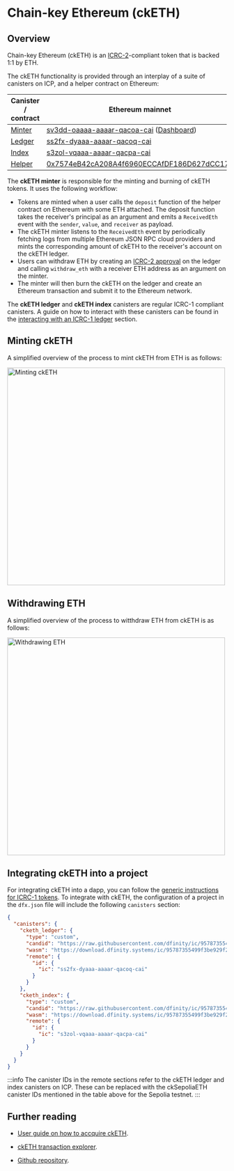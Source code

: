 
# Chain-key Ethereum (ckETH)

## Overview

Chain-key Ethereum (ckETH) is an
[ICRC-2](https://github.com/dfinity/ICRC-1/blob/main/standards/ICRC-2/README.md)-compliant
token that is backed 1:1 by ETH.

The ckETH functionality is provided through an interplay of a suite of canisters on ICP, and a
helper contract on Ethereum:

| Canister / contract                                                                                   | Ethereum mainnet                                                                                                                                                                    | Sepolia testnet                                                                                                                                                                     |
| --------------------------------------------------------------------------------------------------- | ----------------------------------------------------------------------------------------------------------------------------------------------------------------------------------- | ----------------------------------------------------------------------------------------------------------------------------------------------------------------------------------- |
| [Minter](https://github.com/dfinity/ic/tree/master/rs/ethereum/cketh/minter)                        | [sv3dd-oaaaa-aaaar-qacoa-cai](https://dashboard.internetcomputer.org/canister/sv3dd-oaaaa-aaaar-qacoa-cai) ([Dashboard](https://sv3dd-oaaaa-aaaar-qacoa-cai.raw.icp0.io/dashboard)) | [jzenf-aiaaa-aaaar-qaa7q-cai](https://dashboard.internetcomputer.org/canister/jzenf-aiaaa-aaaar-qaa7q-cai) ([Dashboard](https://jzenf-aiaaa-aaaar-qaa7q-cai.raw.ic0.app/dashboard)) |
| [Ledger](https://github.com/dfinity/ic/tree/master/rs/rosetta-api/icrc1/ledger)                     | [ss2fx-dyaaa-aaaar-qacoq-cai](https://dashboard.internetcomputer.org/canister/ss2fx-dyaaa-aaaar-qacoq-cai)                                                                          | [apia6-jaaaa-aaaar-qabma-cai](https://dashboard.internetcomputer.org/canister/apia6-jaaaa-aaaar-qabma-cai)                                                                          |
| [Index](https://github.com/dfinity/ic/tree/master/rs/rosetta-api/icrc1/index-ng)                    | [s3zol-vqaaa-aaaar-qacpa-cai](https://dashboard.internetcomputer.org/canister/s3zol-vqaaa-aaaar-qacpa-cai)                                                                          | [sh5u2-cqaaa-aaaar-qacna-cai](https://dashboard.internetcomputer.org/canister/sh5u2-cqaaa-aaaar-qacna-cai)                                                                          |
| [Helper]([https://github.com/dfinity/ic/blob/master/rs/ethereum/cketh/minter/ERC20DepositHelper.sol) | [0x7574eB42cA208A4f6960ECCAfDF186D627dCC175](https://etherscan.io/address/0x7574eB42cA208A4f6960ECCAfDF186D627dCC175](https://github.com/dfinity/ic/blob/master/rs/ethereum/cketh/minter/EthDepositHelper.sol))                                                               | [0xb44B5e756A894775FC32EDdf3314Bb1B1944dC34](https://sepolia.etherscan.io/address/0xb44B5e756A894775FC32EDdf3314Bb1B1944dC34)                                                       |


The **ckETH minter** is responsible for the minting and burning of ckETH tokens.
It uses the following workflow:

- Tokens are minted when a user calls the `deposit` function of the helper
  contract on Ethereum with some ETH attached. The deposit function takes the
  receiver's principal as an argument and emits a `ReceivedEth` event with the
  `sender`, `value`, and `receiver` as payload.
- The ckETH minter listens to the `ReceivedEth` event by periodically fetching
  logs from multiple Ethereum JSON RPC cloud providers and mints the
  corresponding amount of ckETH to the receiver's account on the ckETH ledger.
- Users can withdraw ETH by creating an [ICRC-2 approval](https://github.com/dfinity/ICRC-1/tree/main/standards/ICRC-2#icrc2_approve) on the ledger and calling `withdraw_eth` with a receiver ETH address as an argument on the minter.
- The minter will then burn the ckETH on the ledger and create an Ethereum transaction and submit it to the Ethereum network.

The **ckETH ledger** and **ckETH index** canisters are regular ICRC-1 compliant canisters. A guide on how to interact with these canisters can be found in the [interacting with an ICRC-1 ledger](https://internetcomputer.org/docs/current/developer-docs/integrations/icrc-1/interact-with-ICRC-1-ledger) section.

## Minting ckETH


A simplified overview of the process to mint ckETH from ETH is as follows:

<div class="text--center">
  <img
    src={useBaseUrl("/img/docs/cketh-mint.png")}
    alt="Minting ckETH"
    width="500"
  />
</div>

## Withdrawing ETH

A simplified overview of the process to witthdraw ETH from ckETH is as follows:

<div class="text--center">
  <img
    src={useBaseUrl("/img/docs/cketh-withdraw.png")}
    alt="Withdrawing ETH"
    width="500"
  />
</div>

## Integrating ckETH into a project

For integrating ckETH into a dapp, you can follow the [generic instructions for ICRC-1 tokens](/docs/developer-docs/integrations/icrc-1/index.md).
To integrate with ckETH, the configuration of a project in the `dfx.json` file will include the following `canisters` section:

```json
{
  "canisters": {
    "cketh_ledger": {
      "type": "custom",
      "candid": "https://raw.githubusercontent.com/dfinity/ic/95787355499f3be929f2ab302ed44cdad7c64061/rs/rosetta-api/icrc1/ledger/ledger.did",
      "wasm": "https://download.dfinity.systems/ic/95787355499f3be929f2ab302ed44cdad7c64061/canisters/ic-icrc1-ledger.wasm.gz",
      "remote": {
        "id": {
          "ic": "ss2fx-dyaaa-aaaar-qacoq-cai"
        }
      }
    },
    "cketh_index": {
      "type": "custom",
      "candid": "https://raw.githubusercontent.com/dfinity/ic/95787355499f3be929f2ab302ed44cdad7c64061/rs/rosetta-api/icrc1/index/index.did",
      "wasm": "https://download.dfinity.systems/ic/95787355499f3be929f2ab302ed44cdad7c64061/canisters/ic-icrc1-index.wasm.gz",
      "remote": {
        "id": {
          "ic": "s3zol-vqaaa-aaaar-qacpa-cai"
        }
      }
    }
  }
}
```

:::info
The canister IDs in the remote sections refer to the ckETH ledger and index canisters on ICP. These can be replaced with the ckSepoliaETH canister IDs mentioned in the table above for the Sepolia testnet.
:::

## Further reading

- [User guide on how to accquire ckETH](https://medium.com/dfinity/how-to-acquire-cketh-02d863c835fc).

- [ckETH transaction explorer](https://dashboard.internetcomputer.org/ethereum/transactions).

- [Github repository](https://github.com/dfinity/ic/blob/master/rs/ethereum/cketh/docs/cketh.adoc).